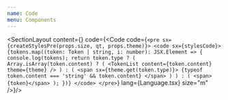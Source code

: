 ```yaml
---
name: Code
menu: Components
---
```



<SectionLayout content={<Intro />} code={<Code
  code={`<pre sx={createStylesPre(props.size, qt, props.theme)}>
    <code sx={stylesCode}>
      {tokens.map((token: Token | string, i: number): JSX.Element => {
        console.log(tokens);
        return token.type ? (
          Array.isArray(token.content) ? (
            <TokenList content={token.content} theme={theme} />
          ) : (
            <span sx={theme.get(token.type)}>
              {typeof token.content === 'string' && token.content}
            </span>
          )
        ) : (
          <span>{token}</span>
        );
      })}
    </code>
  </pre>`}
  lang={Language.tsx}
  size="m"
/>}/>

